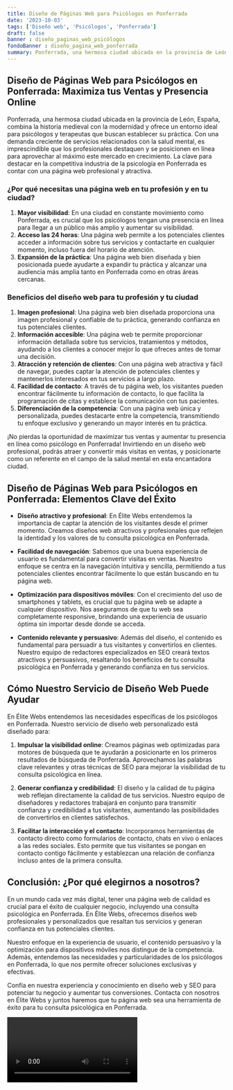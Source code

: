 ```yaml
---
title: Diseño de Páginas Web para Psicólogos en Ponferrada
date: '2023-10-03'
tags: ['Diseño web', 'Psicólogos', 'Ponferrada']
draft: false
banner : diseño_paginas_web_psicólogos
fondoBanner : diseño_pagina_web_ponferrada
summary: Ponferrada, una hermosa ciudad ubicada en la provincia de León, España, combina la historia medieval con la modernidad y ofrece un entorno ideal para psicólogos y terapeutas que buscan establecer su práctica. Con una demanda creciente de servicios relacionados con la salud mental, es imprescindible que los profesionales destaquen y se posicionen en línea para aprovechar al máximo este mercado en crecimiento. La clave para destacar en la competitiva industria de la psicología en Ponferrada es contar con una página web profesional y atractiva.
---
```


## Diseño de Páginas Web para Psicólogos en Ponferrada: Maximiza tus Ventas y Presencia Online

Ponferrada, una hermosa ciudad ubicada en la provincia de León, España, combina la historia medieval con la modernidad y ofrece un entorno ideal para psicólogos y terapeutas que buscan establecer su práctica. Con una demanda creciente de servicios relacionados con la salud mental, es imprescindible que los profesionales destaquen y se posicionen en línea para aprovechar al máximo este mercado en crecimiento. La clave para destacar en la competitiva industria de la psicología en Ponferrada es contar con una página web profesional y atractiva.

### ¿Por qué necesitas una página web en tu profesión y en tu ciudad?
1. **Mayor visibilidad**: En una ciudad en constante movimiento como Ponferrada, es crucial que los psicólogos tengan una presencia en línea para llegar a un público más amplio y aumentar su visibilidad.
2. **Acceso las 24 horas**: Una página web permite a los potenciales clientes acceder a información sobre tus servicios y contactarte en cualquier momento, incluso fuera del horario de atención.
3. **Expansión de la práctica**: Una página web bien diseñada y bien posicionada puede ayudarte a expandir tu práctica y alcanzar una audiencia más amplia tanto en Ponferrada como en otras áreas cercanas.

### Beneficios del diseño web para tu profesión y tu ciudad
1. **Imagen profesional**: Una página web bien diseñada proporciona una imagen profesional y confiable de tu práctica, generando confianza en tus potenciales clientes.
2. **Información accesible**: Una página web te permite proporcionar información detallada sobre tus servicios, tratamientos y métodos, ayudando a los clientes a conocer mejor lo que ofreces antes de tomar una decisión.
3. **Atracción y retención de clientes**: Con una página web atractiva y fácil de navegar, puedes captar la atención de potenciales clientes y mantenerlos interesados en tus servicios a largo plazo.
4. **Facilidad de contacto**: A través de tu página web, los visitantes pueden encontrar fácilmente tu información de contacto, lo que facilita la programación de citas y establece la comunicación con tus pacientes.
5. **Diferenciación de la competencia**: Con una página web única y personalizada, puedes destacarte entre la competencia, transmitiendo tu enfoque exclusivo y generando un mayor interés en tu práctica.

¡No pierdas la oportunidad de maximizar tus ventas y aumentar tu presencia en línea como psicólogo en Ponferrada! Invirtiendo en un diseño web profesional, podrás atraer y convertir más visitas en ventas, y posicionarte como un referente en el campo de la salud mental en esta encantadora ciudad.

<GifSeo />

<Cta />

## Diseño de Páginas Web para Psicólogos en Ponferrada: Elementos Clave del Éxito

- **Diseño atractivo y profesional**: En Élite Webs entendemos la importancia de captar la atención de los visitantes desde el primer momento. Creamos diseños web atractivos y profesionales que reflejen la identidad y los valores de tu consulta psicológica en Ponferrada.

- **Facilidad de navegación**: Sabemos que una buena experiencia de usuario es fundamental para convertir visitas en ventas. Nuestro enfoque se centra en la navegación intuitiva y sencilla, permitiendo a tus potenciales clientes encontrar fácilmente lo que están buscando en tu página web.

- **Optimización para dispositivos móviles**: Con el crecimiento del uso de smartphones y tablets, es crucial que tu página web se adapte a cualquier dispositivo. Nos aseguramos de que tu web sea completamente responsive, brindando una experiencia de usuario óptima sin importar desde donde se acceda.

- **Contenido relevante y persuasivo**: Además del diseño, el contenido es fundamental para persuadir a tus visitantes y convertirlos en clientes. Nuestro equipo de redactores especializados en SEO creará textos atractivos y persuasivos, resaltando los beneficios de tu consulta psicológica en Ponferrada y generando confianza en tus servicios.

## Cómo Nuestro Servicio de Diseño Web Puede Ayudar

En Élite Webs entendemos las necesidades específicas de los psicólogos en Ponferrada. Nuestro servicio de diseño web personalizado está diseñado para:

1. **Impulsar la visibilidad online**: Creamos páginas web optimizadas para motores de búsqueda que te ayudarán a posicionarte en los primeros resultados de búsqueda de Ponferrada. Aprovechamos las palabras clave relevantes y otras técnicas de SEO para mejorar la visibilidad de tu consulta psicológica en línea.

2. **Generar confianza y credibilidad**: El diseño y la calidad de tu página web reflejan directamente la calidad de tus servicios. Nuestro equipo de diseñadores y redactores trabajará en conjunto para transmitir confianza y credibilidad a tus visitantes, aumentando las posibilidades de convertirlos en clientes satisfechos.

3. **Facilitar la interacción y el contacto**: Incorporamos herramientas de contacto directo como formularios de contacto, chats en vivo o enlaces a las redes sociales. Esto permite que tus visitantes se pongan en contacto contigo fácilmente y establezcan una relación de confianza incluso antes de la primera consulta.

## Conclusión: ¿Por qué elegirnos a nosotros?

En un mundo cada vez más digital, tener una página web de calidad es crucial para el éxito de cualquier negocio, incluyendo una consulta psicológica en Ponferrada. En Élite Webs, ofrecemos diseños web profesionales y personalizados que resaltan tus servicios y generan confianza en tus potenciales clientes.

Nuestro enfoque en la experiencia de usuario, el contenido persuasivo y la optimización para dispositivos móviles nos distingue de la competencia. Además, entendemos las necesidades y particularidades de los psicólogos en Ponferrada, lo que nos permite ofrecer soluciones exclusivas y efectivas.

Confía en nuestra experiencia y conocimiento en diseño web y SEO para potenciar tu negocio y aumentar tus conversiones. Contacta con nosotros en Élite Webs y juntos haremos que tu página web sea una herramienta de éxito para tu consulta psicológica en Ponferrada.

<Video />

<CtaBot job='Psicólogos' city='Ponferrada'/>

<Gmaps query='Ponferrada+españa+maps' />